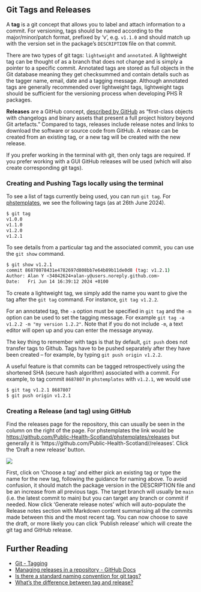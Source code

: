 ## Git Tags and Releases
A **tag** is a git concept that allows you to label and attach information to a commit. For versioning, tags should be named according to the major/minor/patch format, prefixed by 'v', e.g. `v1.1.0` and should match up with the version set in the package's `DESCRIPTION` file on that commit.

There are two types of git tags: `lightweight` and `annotated`. A lightweight tag can be thought of as a branch that does not change and is simply a pointer to a specific commit. Annotated tags are stored as full objects in the Git database meaning they get checksummed and contain details such as the tagger name, email, date and a tagging message. Although annotated tags are generally recommended over lightweight tags, lightweight tags should be sufficient for the versioning process when developing PHS R packages.

**Releases** are a GitHub concept, [described by GitHub](https://github.blog/2013-07-02-release-your-software){target="_blank"} as "first-class objects with changelogs and binary assets that present a full project history beyond Git artefacts." Compared to tags, releases include release notes and links to download the software or source code from GitHub. A release can be created from an existing tag, or a new tag will be created with the new release.

If you prefer working in the terminal with git, then only tags are required. If you prefer working with a GUI GitHub releases will be used (which will also create corresponding git tags).

### Creating and Pushing Tags locally using the terminal
To see a list of tags currently being used, you can run `git tag`. For [phstemplates](https://github.com/Public-Health-Scotland/phstemplates){target="_blank"}, we see the following tags (as at 26th June 2024).

``` bash
$ git tag
v1.0.0
v1.1.0
v1.2.0
v1.2.1
```

To see details from a particular tag and the associated commit, you can use the `git show` command.

``` bash
$ git show v1.2.1
commit 86878078431e4782697d808bb7e64b89b11de0d8 (tag: v1.2.1)
Author: Alan Y <34042624+alan-y@users.noreply.github.com>
Date:   Fri Jun 14 16:39:12 2024 +0100
```

To create a lightweight tag, we simply add the name you want to give the tag after the `git tag` command. For instance, `git tag v1.2.2`.  

For an annotated tag, the `-a` option must be specified in `git tag` and the `-m` option can be used to set the tagging message. For example `git tag -a v1.2.2 -m "my version 1.2.2"`. Note that if you do not include `-m`, a text editor will open up and you can enter the message anyway.  

The key thing to remember with tags is that by default, `git push` does not transfer tags to Github. Tags have to be pushed separately after they have been created -- for example, by typing `git push origin v1.2.2`.

A useful feature is that commits can be tagged retrospectively using the shortened SHA (secure hash algorithm) associated with a commit. For example, to tag commit `8687807` in `phstemplates` with `v1.2.1`, we would use

``` bash
$ git tag v1.2.1 8687807
$ git push origin v1.2.1
```

### Creating a Release (and tag) using GitHub
Find the releases page for the repository, this can usually be seen in the column on the right of the page. For phstemplates the link would be [https://github.com/Public-Health-Scotland/phstemplates/releases]() but generally it is 'https://github.com/Public-Health-Scotland/*<repository name>*/releases'. Click the 'Draft a new release' button. 

![](assets/img/new_release_page.PNG){fig-alt="A screenshot of the key part of the GitHub 'new release' page."}

First, click on 'Choose a tag' and either pick an existing tag or type the name for the new tag, following the guidance for naming above. To avoid confusion, it should match the package version in the DESCRIPTION file and be an increase from all previous tags. The target branch will usually be `main` (i.e. the latest commit to main) but you can target any branch or commit if needed. Now click 'Generate release notes' which will auto-populate the Release notes section with Markdown content summarising all the commits made between this and the most recent tag. You can now choose to save the draft, or more likely you can click 'Publish release' which will create the git tag and GitHub release.

## Further Reading
 * [Git - Tagging](https://git-scm.com/book/en/v2/Git-Basics-Tagging){target="_blank"}  
 * [Managing releases in a repository - GitHub Docs](https://docs.github.com/en/repositories/releasing-projects-on-github/managing-releases-in-a-repository){target="_blank"}  
 * [Is there a standard naming convention for git tags?](https://stackoverflow.com/a/2011372){target="_blank"}  
 * [What's the difference between tag and release?](https://stackoverflow.com/a/18512221){target="_blank"}
